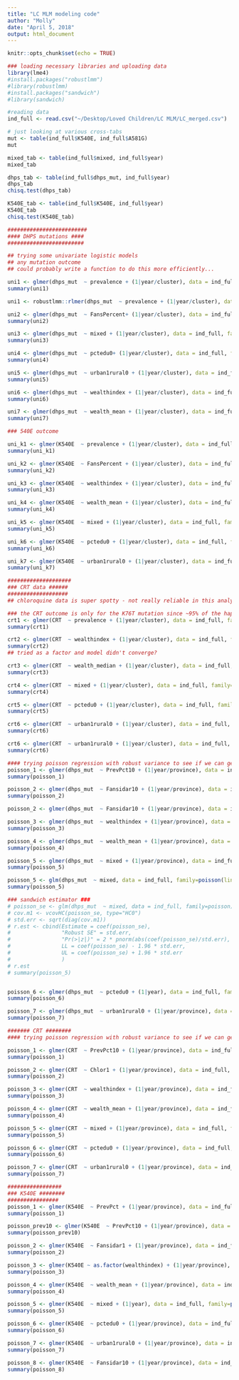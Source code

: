 ```yaml
---
title: "LC MLM modeling code"
author: "Molly"
date: "April 5, 2018"
output: html_document
---
```


```r
knitr::opts_chunk$set(echo = TRUE)
```

```r
### loading necessary libraries and uploading data
library(lme4)
#install.packages("robustlmm")
#library(robustlmm)
#install.packages("sandwich")
#library(sandwich)

#reading data 
ind_full <- read.csv("~/Desktop/Loved Children/LC MLM/LC_merged.csv")
```

```r
# just looking at various cross-tabs 
mut <- table(ind_full$K540E, ind_full$A581G)
mut

mixed_tab <- table(ind_full$mixed, ind_full$year)
mixed_tab

dhps_tab <- table(ind_full$dhps_mut, ind_full$year)
dhps_tab
chisq.test(dhps_tab)

K540E_tab <- table(ind_full$K540E, ind_full$year)
K540E_tab
chisq.test(K540E_tab)
```


```r
#########################
#### DHPS mutations ####
########################

## trying some univariate logistic models 
## any mutation outcome 
## could probably write a function to do this more efficiently...

uni1 <- glmer(dhps_mut  ~ prevalence + (1|year/cluster), data = ind_full, family=binomial(link =logit))
summary(uni1)

uni1 <- robustlmm::rlmer(dhps_mut  ~ prevalence + (1|year/cluster), data = ind_full)

uni2 <- glmer(dhps_mut  ~ FansPercent+ (1|year/cluster), data = ind_full, family=binomial(link = logit))
summary(uni2)

uni3 <- glmer(dhps_mut  ~ mixed + (1|year/cluster), data = ind_full, family=binomial(link = logit))
summary(uni3)

uni4 <- glmer(dhps_mut  ~ pctedu0+ (1|year/cluster), data = ind_full, family=binomial(link = logit))
summary(uni4)

uni5 <- glmer(dhps_mut  ~ urban1rural0 + (1|year/cluster), data = ind_full, family=binomial(link = logit))
summary(uni5)

uni6 <- glmer(dhps_mut  ~ wealthindex + (1|year/cluster), data = ind_full, family=binomial(link = logit))
summary(uni6)

uni7 <- glmer(dhps_mut  ~ wealth_mean + (1|year/cluster), data = ind_full, family=binomial(link = logit))
summary(uni7)
```

```r
### 540E outcome 

uni_k1 <- glmer(K540E  ~ prevalence + (1|year/cluster), data = ind_full, family=binomial(link = logit))
summary(uni_k1)

uni_k2 <- glmer(K540E  ~ FansPercent + (1|year/cluster), data = ind_full, family=binomial(link = logit))
summary(uni_k2)

uni_k3 <- glmer(K540E  ~ wealthindex + (1|year/cluster), data = ind_full, family=binomial(link = logit))
summary(uni_k3)

uni_k4 <- glmer(K540E  ~ wealth_mean + (1|year/cluster), data = ind_full, family=binomial(link = logit))
summary(uni_k4)

uni_k5 <- glmer(K540E  ~ mixed + (1|year/cluster), data = ind_full, family=binomial(link = logit))
summary(uni_k5)

uni_k6 <- glmer(K540E  ~ pctedu0 + (1|year/cluster), data = ind_full, family=binomial(link = logit))
summary(uni_k6)

uni_k7 <- glmer(K540E  ~ urban1rural0 + (1|year/cluster), data = ind_full, family=binomial(link = logit))
summary(uni_k7)
```

```r
####################
### CRT data ######
###################
## chloroquine data is super spotty - not really reliable in this analysis 

### the CRT outcome is only for the K76T mutation since ~95% of the haplotypes have this mutation
crt1 <- glmer(CRT  ~ prevalence + (1|year/cluster), data = ind_full, family=binomial(link = logit))
summary(crt1)

crt2 <- glmer(CRT  ~ wealthindex + (1|year/cluster), data = ind_full, family=binomial(link = logit))
summary(crt2)
## tried as a factor and model didn't converge? 

crt3 <- glmer(CRT  ~ wealth_median + (1|year/cluster), data = ind_full, family=binomial(link = logit))
summary(crt3)

crt4 <- glmer(CRT  ~ mixed + (1|year/cluster), data = ind_full, family=binomial(link = logit))
summary(crt4)

crt5 <- glmer(CRT  ~ pctedu0 + (1|year/cluster), data = ind_full, family=binomial(link = logit))
summary(crt5)

crt6 <- glmer(CRT  ~ urban1rural0 + (1|year/cluster), data = ind_full, family=binomial(link = logit))
summary(crt6)

crt6 <- glmer(CRT  ~ urban1rural0 + (1|year/cluster), data = ind_full, family=binomial(link = logit))
summary(crt6)
```

```r
#### trying poisson regression with robust variance to see if we can get risks since log binomial models did not converge 
poisson_1 <- glmer(dhps_mut  ~ PrevPct10 + (1|year/province), data = ind_full, family=poisson(link = "log"))
summary(poisson_1)

poisson_2 <- glmer(dhps_mut  ~ Fansidar10 + (1|year/province), data = ind_full, family=poisson(link = "log"))
summary(poisson_2)

poisson_2 <- glmer(dhps_mut  ~ Fansidar10 + (1|year/province), data = ind_full, family=poisson(link = "log"))

poisson_3 <- glmer(dhps_mut  ~ wealthindex + (1|year/province), data = ind_full, family=poisson(link = "log"))
summary(poisson_3)

poisson_4 <- glmer(dhps_mut  ~ wealth_mean + (1|year/province), data = ind_full, family=poisson(link = "log"))
summary(poisson_4)

poisson_5 <- glmer(dhps_mut  ~ mixed + (1|year/province), data = ind_full, family=poisson(link = "log"))
summary(poisson_5)

poisson_5 <- glm(dhps_mut  ~ mixed, data = ind_full, family=poisson(link = "log"))
summary(poisson_5)

### sandwich estimator ### 
# poisson_se <- glm(dhps_mut  ~ mixed, data = ind_full, family=poisson)
# cov.m1 <- vcovHC(poisson_se, type="HC0")
# std.err <- sqrt(diag(cov.m1))
# r.est <- cbind(Estimate = coef(poisson_se), 
#                "Robust SE" = std.err,
#                "Pr(>|z|)" = 2 * pnorm(abs(coef(poisson_se)/std.err), lower.tail=FALSE),
#                LL = coef(poisson_se) - 1.96 * std.err,
#                UL = coef(poisson_se) + 1.96 * std.err
#                )
# r.est
# summary(poisson_5)


poisson_6 <- glmer(dhps_mut  ~ pctedu0 + (1|year), data = ind_full, family=poisson(link = "log"))
summary(poisson_6)

poisson_7 <- glmer(dhps_mut  ~ urban1rural0 + (1|year/province), data = ind_full, family=poisson(link = "log"))
summary(poisson_7)

```

```r
####### CRT ########
#### trying poisson regression with robust variance to see if we can get risks since log binomial models did not converge 

poisson_1 <- glmer(CRT  ~ PrevPct10 + (1|year/province), data = ind_full, family=poisson(link = "log"))
summary(poisson_1)

poisson_2 <- glmer(CRT  ~ Chlor1 + (1|year/province), data = ind_full, family=poisson(link = "log"))
summary(poisson_2)

poisson_3 <- glmer(CRT  ~ wealthindex + (1|year/province), data = ind_full, family=poisson(link = "log"))
summary(poisson_3)

poisson_4 <- glmer(CRT  ~ wealth_mean + (1|year/province), data = ind_full, family=poisson(link = "log"))
summary(poisson_4)

poisson_5 <- glmer(CRT  ~ mixed + (1|year/province), data = ind_full, family=poisson(link = "log"))
summary(poisson_5)

poisson_6 <- glmer(CRT  ~ pctedu0 + (1|year/province), data = ind_full, family=poisson(link = "log"))
summary(poisson_6)

poisson_7 <- glmer(CRT  ~ urban1rural0 + (1|year/province), data = ind_full, family=poisson(link = "log"))
summary(poisson_7)

```

```r
#################
### K540E ########
################
poisson_1 <- glmer(K540E  ~ PrevPct + (1|year/province), data = ind_full, family=poisson(link = "log"))
summary(poisson_1)

poisson_prev10 <- glmer(K540E  ~ PrevPct10 + (1|year/province), data = ind_full, family=poisson(link = "log"))
summary(poisson_prev10)

poisson_2 <- glmer(K540E  ~ Fansidar1 + (1|year/province), data = ind_full, family=poisson(link = "log"))
summary(poisson_2)

poisson_3 <- glmer(K540E ~ as.factor(wealthindex) + (1|year/province), data = ind_full, family=poisson(link = "log"))
summary(poisson_3)

poisson_4 <- glmer(K540E  ~ wealth_mean + (1|year/province), data = ind_full, family=poisson(link = "log"))
summary(poisson_4)

poisson_5 <- glmer(K540E  ~ mixed + (1|year), data = ind_full, family=poisson(link = "log"))
summary(poisson_5)

poisson_6 <- glmer(K540E  ~ pctedu0 + (1|year/province), data = ind_full, family=poisson(link = "log"))
summary(poisson_6)

poisson_7 <- glmer(K540E  ~ urban1rural0 + (1|year/province), data = ind_full, family=poisson(link = "log"))
summary(poisson_7)

poisson_8 <- glmer(K540E  ~ Fansidar10 + (1|year/province), data = ind_full, family=poisson(link = "log"))
summary(poisson_8)

```




